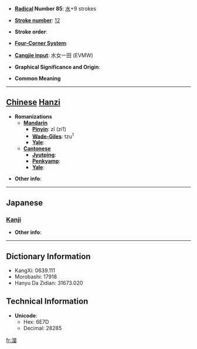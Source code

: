 * '''[[Wiktionary:Chinese radical index| Radical]] Number 85''': [[Wiktionary:Chinese radical index 水|水]]+9 strokes

* '''[[Wiktionary:Chinese total strokes index|Stroke number]]''': [[Wiktionary:Chinese total strokes index 12|12]]

* '''Stroke order''': 

* '''[[Wiktionary:Chinese four corner index|Four-Corner System]]''': 

* '''[[Wiktionary:Chinese Cangjie index|Cangjie input]]''': 水女一田 (EVMW)

* '''Graphical Significance and Origin''': 

* '''Common Meaning'''

----

== [[Chinese]] [[Hanzi]] ==

* '''Romanizations'''
** '''[[Mandarin]]'''
*** '''[[Pinyin]]''': zī (zi1)
*** '''[[Wade-Giles]]''': tzu<sup>1</sup>
*** '''[[Yale]]''': 
** '''[[Cantonese]]'''
*** '''[[Jyutping]]''':
*** '''[[Penkyamp]]''': 
*** '''[[Yale]]''': 

* '''Other info''': 

----

==Japanese==
===[[Kanji]]===
{{kanji|on readings=[[し]] (shi)|kun readings=}}

* '''Other info''':  

----

== Dictionary Information ==

* KangXi: 0639.111
* Morobashi: 17918
* Hanyu Da Zidian: 31673.020

== Technical Information ==

* '''Unicode''':
** Hex: 6E7D
** Decimal: 28285

[[fr:湽]]